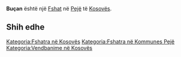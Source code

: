 {{Fshat në Kosovës
 | Emri                = Buçan
| sqi_N_name = Buçan
| sqi_N_FULL_NAME_RO = Buçan
| sqi_N_FULL_NAME_ND_RO = Bucan
| sqi_N_SORT_NAME_RG = BUCAN
| sqi_N_FULL_NAME_RG = Buçan
| sqi_N_FULL_NAME_ND_RG = Bucan
| srp_N_name = Bučane
| srp_N_FULL_NAME_RO = Bučane
| srp_N_FULL_NAME_ND_RO = Bucane
| srp_N_SORT_NAME_RG = BUCANE
| srp_N_FULL_NAME_RG = Bučane
| srp_N_FULL_NAME_ND_RG = Bucane
| srp_NS_name = Бућане
| srp_NS_FULL_NAME_RO = Бућане
| srp_NS_FULL_NAME_ND_RO = Бућане
| srp_NS_SORT_NAME_RG = БУЋАНЕ
| srp_NS_FULL_NAME_RG = Бућане
| srp_NS_FULL_NAME_ND_RG = Бућане
| srp_V_name = Bučani
| srp_V_FULL_NAME_RO = Bučani
| srp_V_FULL_NAME_ND_RO = Bucani
| srp_V_SORT_NAME_RG = BUCANI
| srp_V_FULL_NAME_RG = Bučani
| srp_V_FULL_NAME_ND_RG = Bucani

 | Emri (Rasa dhanore) = 
 | Figura              = 
 | Shteti              = Kosovo
 | Komuna              = Pejë
 | Kodi postar         = 
 | Sipërfaqja          = 

 | Popullsia           = 

 | Regj. i popullsisë  = 
 | Dend. e popullsisë  = 
 | Faqja zyrtare       = 
 <!--- Koordinatat ----> 
 | Gjerësia            = 42.558056
 | Gjatësia            = 20.452778
 | Lartësia            = 
}}
'''Buçan''' është një [[Fshat]] në [[Pejë]] të [[Kosovës]].

<!-- == Gjeografia == -->
<!-- == Historia == -->
<!-- == Demografia == -->
== Shih edhe ==
{{Komuna Pejë}}
{{Kosovo-Administrata-Cung}}

[[Kategoria:Fshatra në Kosovës]]
[[Kategoria:Fshatra në Kommunes Pejë]]
[[Kategoria:Vendbanime në Kosovës]]